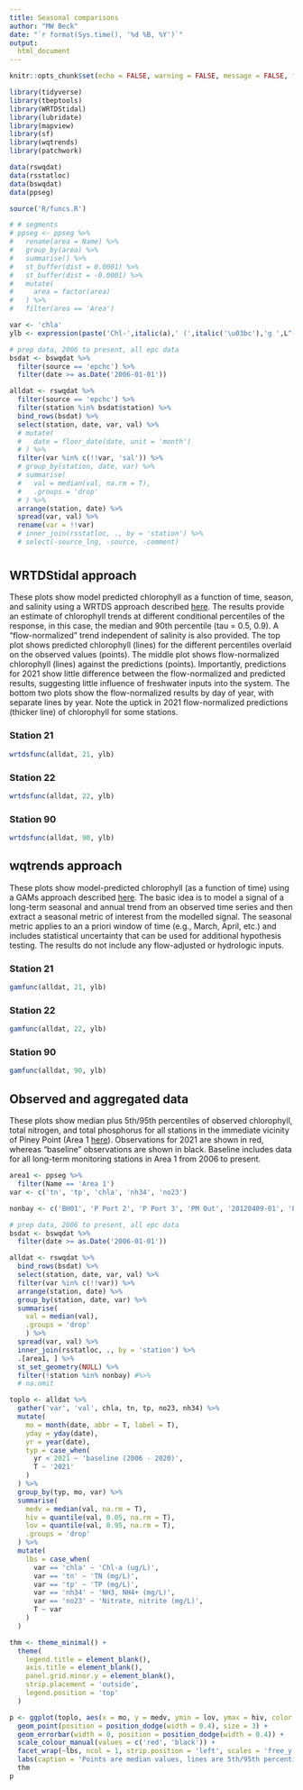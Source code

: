 ```yaml
---
title: Seasonal comparisons
author: "MW Beck"
date: "`r format(Sys.time(), '%d %B, %Y')`"
output: 
  html_document
---
```


```r

knitr::opts_chunk$set(echo = FALSE, warning = FALSE, message = FALSE, fig.height = 8, fig.width = 9)

library(tidyverse)
library(tbeptools)
library(WRTDStidal)
library(lubridate)
library(mapview)
library(sf)
library(wqtrends)
library(patchwork)

data(rswqdat)
data(rsstatloc)
data(bswqdat)
data(ppseg)

source('R/funcs.R')

# # segments
# ppseg <- ppseg %>% 
#   rename(area = Name) %>% 
#   group_by(area) %>% 
#   summarise() %>% 
#   st_buffer(dist = 0.0001) %>% 
#   st_buffer(dist = -0.0001) %>% 
#   mutate(
#     area = factor(area)
#   ) %>% 
#   filter(area == 'Area')

var <- 'chla'
ylb <- expression(paste('Chl-',italic(a),' (',italic('\u03bc'),'g ',L^-1,')'))

# prep data, 2006 to present, all epc data
bsdat <- bswqdat %>% 
  filter(source == 'epchc') %>% 
  filter(date >= as.Date('2006-01-01'))

alldat <- rswqdat %>% 
  filter(source == 'epchc') %>% 
  filter(station %in% bsdat$station) %>% 
  bind_rows(bsdat) %>% 
  select(station, date, var, val) %>%
  # mutate(
  #   date = floor_date(date, unit = 'month')
  # ) %>% 
  filter(var %in% c(!!var, 'sal')) %>% 
  # group_by(station, date, var) %>% 
  # summarise(
  #   val = median(val, na.rm = T), 
  #   .groups = 'drop'
  # ) %>% 
  arrange(station, date) %>% 
  spread(var, val) %>%
  rename(var = !!var)
  # inner_join(rsstatloc, ., by = 'station') %>% 
  # select(-source_lng, -source, -comment)
```

# {.tabset}

## WRTDStidal approach {.tabset .tabset-pills}

These plots show model predicted chlorophyll as a function of time, season, and salinity using a WRTDS approach described [here](http://fawda123.github.io/WRTDStidal/articles/overview.html).  The results provide an estimate of chlorophyll trends at different conditional percentiles of the response, in this case, the median and 90th percentile (tau = 0.5, 0.9).  A "flow-normalized" trend independent of salinity is also provided.  The top plot shows predicted chlorophyll (lines) for the different percentiles overlaid on the observed values (points).  The middle plot shows flow-normalized chlorophyll (lines) against the predictions (points).  Importantly, predictions for 2021 show little difference between the flow-normalized and predicted results, suggesting little influence of freshwater inputs into the system.  The bottom two plots show the flow-normalized results by day of year, with separate lines by year.  Note the uptick in 2021 flow-normalized predictions (thicker line) of chlorophyll for some stations. 

### Station 21

```r
wrtdsfunc(alldat, 21, ylb)
```

### Station 22

```r
wrtdsfunc(alldat, 22, ylb)
```

### Station 90

```r
wrtdsfunc(alldat, 90, ylb)
```

## wqtrends approach {.tabset .tabset-pills}

These plots show model-predicted chlorophyll (as a function of time) using a GAMs approach described [here](https://tbep-tech.github.io/wqtrends/articles/introduction.html).  The basic idea is to model a signal of a long-term seasonal and annual trend from an observed time series and then extract a seasonal metric of interest from the modelled signal.  The seasonal metric applies to an a priori window of time (e.g., March, April, etc.) and includes statistical uncertainty that can be used for additional hypothesis testing.  The results do not include any flow-adjusted or hydrologic inputs. 

### Station 21

```r
gamfunc(alldat, 21, ylb)
```

### Station 22

```r
gamfunc(alldat, 22, ylb)
```

### Station 90

```r
gamfunc(alldat, 90, ylb)
```

## Observed and aggregated data

These plots show median plus 5th/95th percentiles of observed chlorophyll, total nitrogen, and total phosphorus for all stations in the immediate vicinity of Piney Point (Area 1 [here](https://tbep-tech.github.io/piney-point-analysis/trends#region-delineation)). Observations for 2021 are shown in red, whereas "baseline" observations are shown in black.  Baseline includes data for all long-term monitoring stations in Area 1 from 2006 to present.    

```r
area1 <- ppseg %>% 
  filter(Name == 'Area 1')
var <- c('tn', 'tp', 'chla', 'nh34', 'no23')

nonbay <- c('BH01', 'P Port 2', 'P Port 3', 'PM Out', '20120409-01', 'PPC41', 'P Port 4', 'PMB01', 'NGS-S Pond')

# prep data, 2006 to present, all epc data
bsdat <- bswqdat %>% 
  filter(date >= as.Date('2006-01-01'))

alldat <- rswqdat %>%
  bind_rows(bsdat) %>% 
  select(station, date, var, val) %>%
  filter(var %in% c(!!var)) %>% 
  arrange(station, date) %>% 
  group_by(station, date, var) %>% 
  summarise(
    val = median(val), 
    .groups = 'drop'
    ) %>% 
  spread(var, val) %>% 
  inner_join(rsstatloc, ., by = 'station') %>% 
  .[area1, ] %>% 
  st_set_geometry(NULL) %>% 
  filter(!station %in% nonbay) #%>% 
  # na.omit

toplo <- alldat %>% 
  gather('var', 'val', chla, tn, tp, no23, nh34) %>% 
  mutate(
    mo = month(date, abbr = T, label = T), 
    yday = yday(date), 
    yr = year(date), 
    typ = case_when(
      yr < 2021 ~ 'baseline (2006 - 2020)', 
      T ~ '2021'
    )
  ) %>% 
  group_by(typ, mo, var) %>% 
  summarise(
    medv = median(val, na.rm = T), 
    hiv = quantile(val, 0.05, na.rm = T), 
    lov = quantile(val, 0.95, na.rm = T), 
    .groups = 'drop'
  ) %>% 
  mutate(
    lbs = case_when(
      var == 'chla' ~ 'Chl-a (ug/L)', 
      var == 'tn' ~ 'TN (mg/L)', 
      var == 'tp' ~ 'TP (mg/L)', 
      var == 'nh34' ~ 'NH3, NH4+ (mg/L)',
      var == 'no23' ~ 'Nitrate, nitrite (mg/L)', 
      T ~ var
    )
  )

thm <- theme_minimal() +
  theme(
    legend.title = element_blank(), 
    axis.title = element_blank(), 
    panel.grid.minor.y = element_blank(), 
    strip.placement = 'outside', 
    legend.position = 'top'
  )

p <- ggplot(toplo, aes(x = mo, y = medv, ymin = lov, ymax = hiv, color = typ)) + 
  geom_point(position = position_dodge(width = 0.4), size = 3) + 
  geom_errorbar(width = 0, position = position_dodge(width = 0.4)) + 
  scale_colour_manual(values = c('red', 'black')) + 
  facet_wrap(~lbs, ncol = 1, strip.position = 'left', scales = 'free_y') +
  labs(caption = 'Points are median values, lines are 5th/95th percentiles') +
  thm
p
```

